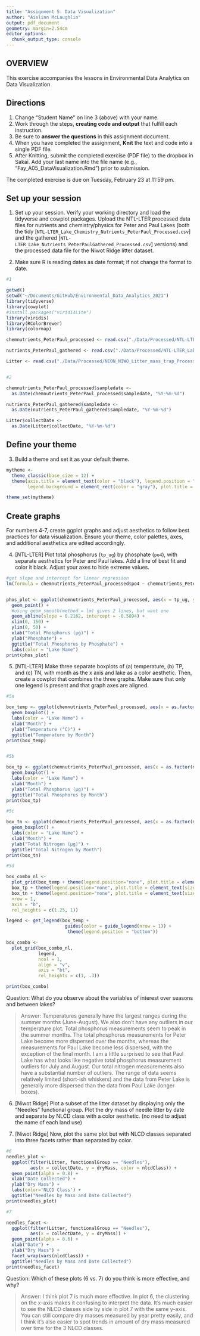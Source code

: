 ```yaml
---
title: "Assignment 5: Data Visualization"
author: "Aislinn McLaughlin"
output: pdf_document
geometry: margin=2.54cm
editor_options: 
  chunk_output_type: console
---
```


## OVERVIEW

This exercise accompanies the lessons in Environmental Data Analytics on Data Visualization 

## Directions
1. Change "Student Name" on line 3 (above) with your name.
2. Work through the steps, **creating code and output** that fulfill each instruction.
3. Be sure to **answer the questions** in this assignment document.
4. When you have completed the assignment, **Knit** the text and code into a single PDF file.
5. After Knitting, submit the completed exercise (PDF file) to the dropbox in Sakai. Add your last name into the file name (e.g., "Fay_A05_DataVisualization.Rmd") prior to submission.

The completed exercise is due on Tuesday, February 23 at 11:59 pm.



## Set up your session 
1. Set up your session. Verify your working directory and load the tidyverse 
and cowplot packages. Upload the NTL-LTER processed data files for nutrients 
and chemistry/physics for Peter and Paul Lakes (both the tidy 
[`NTL-LTER_Lake_Chemistry_Nutrients_PeterPaul_Processed.csv`] and the gathered
[`NTL-LTER_Lake_Nutrients_PeterPaulGathered_Processed.csv`] versions) and 
the processed data file for the Niwot Ridge litter dataset. 

2. Make sure R is reading dates as date format; if not change the format to date.

```r
#1 

getwd()
setwd("~/Documents/GitHub/Environmental_Data_Analytics_2021")
library(tidyverse)
library(cowplot)
#install.packages("viridisLite")
library(viridis)
library(RColorBrewer)
library(colormap)

chemnutrients_PeterPaul_processed <- read.csv("./Data/Processed/NTL-LTER_Lake_Chemistry_Nutrients_PeterPaul_Processed.csv")

nutrients_PeterPaul_gathered <- read.csv("./Data/Processed/NTL-LTER_Lake_Nutrients_PeterPaulGathered_Processed.csv")

Litter <- read.csv("./Data/Processed/NEON_NIWO_Litter_mass_trap_Processed.csv")


#2 

chemnutrients_PeterPaul_processed$sampledate <-
  as.Date(chemnutrients_PeterPaul_processed$sampledate, "%Y-%m-%d")

nutrients_PeterPaul_gathered$sampledate <-
  as.Date(nutrients_PeterPaul_gathered$sampledate, "%Y-%m-%d")

Litter$collectDate <-
  as.Date(Litter$collectDate, "%Y-%m-%d")

```
## Define your theme
3. Build a theme and set it as your default theme.

```r

mytheme <-
  theme_classic(base_size = 12) +
  theme(axis.title = element_text(color = "black"), legend.position = "bottom", 
        legend.background = element_rect(color = "gray"), plot.title = element_text(size = 12, lineheight=.6, face="bold"))

theme_set(mytheme)

```

## Create graphs
For numbers 4-7, create ggplot graphs and adjust aesthetics to follow best practices for data visualization. Ensure your theme, color palettes, axes, and additional aesthetics are edited accordingly.

4. [NTL-LTER] Plot total phosphorus (`tp_ug`) by phosphate (`po4`), with separate aesthetics for Peter and Paul lakes. Add a line of best fit and color it black. Adjust your axes to hide extreme values.

```r
#get slope and intercept for linear regression
lm(formula = chemnutrients_PeterPaul_processed$po4 ~ chemnutrients_PeterPaul_processed$tp_ug)


phos_plot <- ggplot(chemnutrients_PeterPaul_processed, aes(x = tp_ug, y = po4, color = lakename)) +
  geom_point() +
  #using geom_smooth(method = lm) gives 2 lines, but want one
  geom_abline(slope = 0.2162, intercept = -0.5894) + 
  xlim(0, 150) +
  ylim(0, 50) +
  xlab("Total Phosphorus (µg)") +
  ylab("Phosphate") +
  ggtitle("Total Phosphorus by Phosphate") +
  labs(color = "Lake Name")
print(phos_plot)

```


5. [NTL-LTER] Make three separate boxplots of (a) temperature, (b) TP, and (c) TN, with month as the x axis and lake as a color aesthetic. Then, create a cowplot that combines the three graphs. Make sure that only one legend is present and that graph axes are aligned.

```r

#5a

box_temp <- ggplot(chemnutrients_PeterPaul_processed, aes(x = as.factor(month), y = temperature_C, color = lakename)) +
  geom_boxplot() + 
  labs(color = "Lake Name") +
  xlab("Month") +
  ylab("Temperature (°C)") +
  ggtitle("Temperature by Month")
print(box_temp)


#5b

box_tp <- ggplot(chemnutrients_PeterPaul_processed, aes(x = as.factor(month), y = tp_ug, color = lakename)) +
  geom_boxplot() + 
  labs(color = "Lake Name") +
  xlab("Month") +
  ylab("Total Phosphorus (µg)") +
  ggtitle("Total Phosphorus by Month")
print(box_tp)

#5c

box_tn <- ggplot(chemnutrients_PeterPaul_processed, aes(x = as.factor(month), y = tn_ug, color = lakename)) +
  geom_boxplot() + 
  labs(color = "Lake Name") +
  xlab("Month") +
  ylab("Total Nitrogen (µg)") +
  ggtitle("Total Nitrogen by Month")
print(box_tn)

#5d

box_combo_nl <- 
  plot_grid(box_temp + theme(legend.position="none", plot.title = element_text(size = 8)),
  box_tp + theme(legend.position="none", plot.title = element_text(size = 8)),
  box_tn + theme(legend.position="none", plot.title = element_text(size = 8)), 
  nrow = 1, 
  axis = "b", 
  rel_heights = c(1.25, 1))

legend <- get_legend(box_temp + 
                      guides(color = guide_legend(nrow = 1)) + 
                       theme(legend.position = "bottom"))

box_combo <- 
  plot_grid(box_combo_nl, 
            legend, 
            ncol = 1,
            align = "v",
            axis = "bt",
            rel_heights = c(1, .3))

print(box_combo)

```

Question: What do you observe about the variables of interest over seasons and between lakes? 

> Answer: Temperatures generally have the largest ranges during the summer months (June-August). We also don't have any outliers in our temperature plot. Total phosphorus measurements seem to peak in the summer months. The total phosphorus measurements for Peter Lake become more dispersed over the months, whereas the measurements for Paul Lake become less dispersed, with the exception of the final month. I am a little surprised to see that Paul Lake has what looks like negative total phosphorus measurement outliers for July and August. Our total nitrogen measurements also have a substantial number of outliers. The range of data seems relatively limited (short-ish whiskers) and the data from Peter Lake is generally more dispersed than the data from Paul Lake (longer boxes).

6. [Niwot Ridge] Plot a subset of the litter dataset by displaying only the "Needles" functional group. Plot the dry mass of needle litter by date and separate by NLCD class with a color aesthetic. (no need to adjust the name of each land use)

7. [Niwot Ridge] Now, plot the same plot but with NLCD classes separated into three facets rather than separated by color. 

```r
#6
needles_plot <-
  ggplot(filter(Litter, functionalGroup == "Needles"),
         aes(x = collectDate, y = dryMass, color = nlcdClass)) +
  geom_point(alpha = 0.8) +
  xlab("Date Collected") +
  ylab("Dry Mass") +
  labs(color='NLCD Class') +
  ggtitle("Needles by Mass and Date Collected")
print(needles_plot)

#7

needles_facet <-
  ggplot(filter(Litter, functionalGroup == "Needles"),
         aes(x = collectDate, y = dryMass)) +
  geom_point(alpha = 0.6) +
  xlab("Date") +
  ylab("Dry Mass") +
  facet_wrap(vars(nlcdClass)) +
  ggtitle("Needles by Mass and Date Collected")
print(needles_facet)

```
Question: Which of these plots (6 vs. 7) do you think is more effective, and why? 

> Answer: I think plot 7 is much more effective. In plot 6, the clustering on the x-axis makes it confusing to interpret the data. It's much easier to see the NLCD classes side by side in plot 7 with the same y-axis. You can still compare dry masses measured by year pretty easily, and I think it's also easier to spot trends in amount of dry mass measured over time for the 3 NLCD classes.
